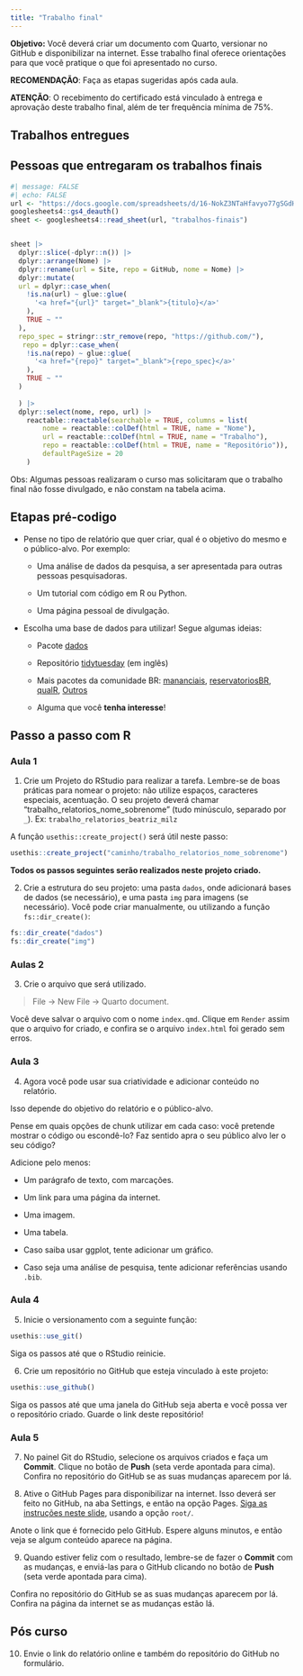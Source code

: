 ```yaml
---
title: "Trabalho final"
---
```


**Objetivo:** Você deverá criar um documento com Quarto, versionar no GitHub e disponibilizar na internet. Esse trabalho final oferece orientações para que você pratique o que foi apresentado no curso.

**RECOMENDAÇÃO**: Faça as etapas sugeridas após cada aula.

**ATENÇÃO**: O recebimento do certificado está vinculado à entrega e aprovação deste trabalho final, além de ter frequência mínima de 75%.

## Trabalhos entregues

## Pessoas que entregaram os trabalhos finais

```r
#| message: FALSE
#| echo: FALSE
url <- "https://docs.google.com/spreadsheets/d/16-NokZ3NTaHfavyo77gSGdH_EtsAaeaCZWNBe9JfPMA/edit#gid=198169872"
googlesheets4::gs4_deauth()
sheet <- googlesheets4::read_sheet(url, "trabalhos-finais")


sheet |>
  dplyr::slice(-dplyr::n()) |> 
  dplyr::arrange(Nome) |> 
  dplyr::rename(url = Site, repo = GitHub, nome = Nome) |> 
  dplyr::mutate(
  url = dplyr::case_when(
    !is.na(url) ~ glue::glue(
      '<a href="{url}" target="_blank">{titulo}</a>'
    ),
    TRUE ~ ""
  ),
  repo_spec = stringr::str_remove(repo, "https://github.com/"),
   repo = dplyr::case_when(
    !is.na(repo) ~ glue::glue(
      '<a href="{repo}" target="_blank">{repo_spec}</a>'
    ),
    TRUE ~ ""
  )
  
  ) |> 
  dplyr::select(nome, repo, url) |> 
    reactable::reactable(searchable = TRUE, columns = list(
        nome = reactable::colDef(html = TRUE, name = "Nome"),
        url = reactable::colDef(html = TRUE, name = "Trabalho"),
        repo = reactable::colDef(html = TRUE, name = "Repositório")),
        defaultPageSize = 20
    )
```

Obs:  Algumas pessoas realizaram o curso mas solicitaram que o trabalho final não fosse divulgado, e não constam na tabela acima.

## Etapas pré-codigo

-   Pense no tipo de relatório que quer criar, qual é o objetivo do mesmo e o público-alvo. Por exemplo:

    -   Uma análise de dados da pesquisa, a ser apresentada para outras pessoas pesquisadoras.

    -   Um tutorial com código em R ou Python.

    -   Uma página pessoal de divulgação.

-   Escolha uma base de dados para utilizar! Segue algumas ideias:

    -   Pacote [dados](https://cienciadedatos.github.io/dados/)

    -   Repositório [tidytuesday](https://github.com/rfordatascience/tidytuesday) (em inglês)

    -   Mais pacotes da comunidade BR: [mananciais](https://beatrizmilz.github.io/mananciais/), [reservatoriosBR](https://brunomioto.github.io/reservatoriosBR/), [qualR](https://quishqa.github.io/qualR/), [Outros](https://materiais-estudo-r.netlify.app/portugues.html#pacotes-da-comunidade)

    -   Alguma que você **tenha interesse**!

## Passo a passo com R

### Aula 1

1)  Crie um Projeto do RStudio para realizar a tarefa. Lembre-se de boas práticas para nomear o projeto: não utilize espaços, caracteres especiais, acentuação. O seu projeto deverá chamar "trabalho_relatorios_nome_sobrenome" (tudo minúsculo, separado por `_`). Ex: `trabalho_relatorios_beatriz_milz`

A função `usethis::create_project()` será útil neste passo:

``` r
usethis::create_project("caminho/trabalho_relatorios_nome_sobrenome")
```

**Todos os passos seguintes serão realizados neste projeto criado.**

2)  Crie a estrutura do seu projeto: uma pasta `dados`, onde adicionará bases de dados (se necessário), e uma pasta `img` para imagens (se necessário). Você pode criar manualmente, ou utilizando a função `fs::dir_create()`:

``` r
fs::dir_create("dados")
fs::dir_create("img")
```

### Aulas 2

3)  Crie o arquivo que será utilizado.

> File -\> New File -\> Quarto document.

Você deve salvar o arquivo com o nome `index.qmd`. Clique em `Render` assim que o arquivo for criado, e confira se o arquivo `index.html` foi gerado sem erros.

### Aula 3

4)  Agora você pode usar sua criatividade e adicionar conteúdo no relatório.

Isso depende do objetivo do relatório e o público-alvo.

Pense em quais opções de chunk utilizar em cada caso: você pretende mostrar o código ou escondê-lo? Faz sentido apra o seu público alvo ler o seu código?

Adicione pelo menos:

-   Um parágrafo de texto, com marcações.

-   Um link para uma página da internet.

-   Uma imagem.

-   Uma tabela.

-   Caso saiba usar ggplot, tente adicionar um gráfico.

-   Caso seja uma análise de pesquisa, tente adicionar referências usando `.bib`.

### Aula 4

5)  Inicie o versionamento com a seguinte função:

``` r
usethis::use_git()
```

Siga os passos até que o RStudio reinicie.

6)  Crie um repositório no GitHub que esteja vinculado à este projeto:

``` r
usethis::use_github()
```

Siga os passos até que uma janela do GitHub seja aberta e você possa ver o repositório criado. Guarde o link deste repositório!

### Aula 5

7)  No painel Git do RStudio, selecione os arquivos criados e faça um **Commit**. Clique no botão de **Push** (seta verde apontada para cima). Confira no repositório do GitHub se as suas mudanças aparecem por lá.

8)  Ative o GitHub Pages para disponibilizar na internet. Isso deverá ser feito no GitHub, na aba Settings, e então na opção Pages. [Siga as instruções neste slide](https://beatrizmilz.github.io/2022-curso-de-verao-ime-usp-relatorios/slides/#githubpages), usando a opção `root/`.

Anote o link que é fornecido pelo GitHub. Espere alguns minutos, e então veja se algum conteúdo aparece na página.

9)  Quando estiver feliz com o resultado, lembre-se de fazer o **Commit** com as mudanças, e enviá-las para o GitHub clicando no botão de **Push** (seta verde apontada para cima).

Confira no repositório do GitHub se as suas mudanças aparecem por lá. Confira na página da internet se as mudanças estão lá.

## Pós curso

10) Envie o link do relatório online e também do repositório do GitHub no formulário.

<!-- inicio font awesome -->

```{=html}
<script src="https://kit.fontawesome.com/1f72d6921a.js" crossorigin="anonymous"></script>
```
<!-- final font awesome -->
